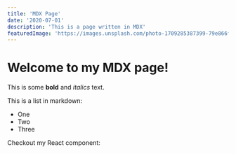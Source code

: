 ```yaml
---
title: 'MDX Page'
date: '2020-07-01'
description: 'This is a page written in MDX'
featuredImage: 'https://images.unsplash.com/photo-1709285387399-79e866f45a8e?q=80&w=3027&auto=format&fit=crop&ixlib=rb-4.0.3&ixid=M3wxMjA3fDB8MHxwaG90by1wYWdlfHx8fGVufDB8fHx8fA%3D%3D'
---
```


# Welcome to my MDX page!

This is some **bold** and _italics_ text.

This is a list in markdown:

- One
- Two
- Three

Checkout my React component:
